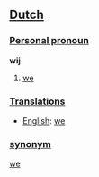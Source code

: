 ==[[Dutch]]==

===[[Personal pronoun]]===

'''wij'''

# [[we]]

===[[Translation]]s===

*[[English]]: [[we]]

===[[synonym]]===

[[we]]